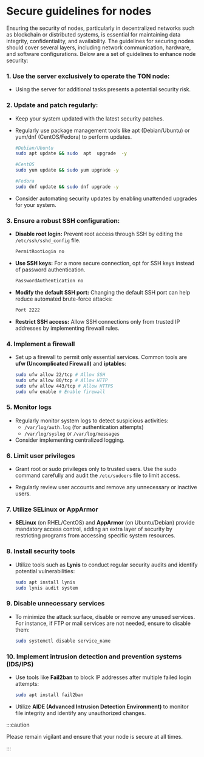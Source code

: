 
# Secure guidelines for nodes

Ensuring the security of nodes, particularly in decentralized networks such as blockchain or distributed systems, is essential for maintaining data integrity, confidentiality, and availability. The guidelines for securing nodes should cover several layers, including network communication, hardware, and software configurations. Below are a set of guidelines to enhance node security:

### 1. Use the server exclusively to operate the TON node:

- Using the server for additional tasks presents a potential security risk.

### 2. Update and patch regularly:

- Keep your system updated with the latest security patches.

- Regularly use package management tools like apt (Debian/Ubuntu) or yum/dnf (CentOS/Fedora) to perform updates.

  ```bash
  #Debian/Ubuntu
  sudo apt update && sudo  apt  upgrade  -y

  #CentOS
  sudo yum update && sudo yum upgrade -y

  #Fedora
  sudo dnf update && sudo dnf upgrade -y
  ```

- Consider automating security updates by enabling unattended upgrades for your system.

### 3. Ensure a robust SSH configuration:

- **Disable root login:** Prevent root access through SSH by editing the `/etc/ssh/sshd_config` file.

  ```bash
  PermitRootLogin no
  ```
- **Use SSH keys:** For a more secure connection, opt for SSH keys instead of password authentication.
  ```bash
  PasswordAuthentication no
  ```
- **Modify the default SSH port:** Changing the default SSH port can help reduce automated brute-force attacks:

  ```bash
  Port 2222
  ```
- **Restrict SSH access:** Allow SSH connections only from trusted IP addresses by implementing firewall rules.

### 4. Implement a firewall

- Set up a firewall to permit only essential services. Common tools are **ufw (Uncomplicated Firewall)** and **iptables**:

  ```bash
  sudo ufw allow 22/tcp # Allow SSH
  sudo ufw allow 80/tcp # Allow HTTP
  sudo ufw allow 443/tcp # Allow HTTPS
  sudo ufw enable # Enable firewall
  ```

### 5. Monitor logs

- Regularly monitor system logs to detect suspicious activities:
  - `/var/log/auth.log` (for authentication attempts)
  - `/var/log/syslog` or `/var/log/messages`
- Consider implementing centralized logging.

### 6. Limit user privileges

- Grant root or sudo privileges only to trusted users. Use the sudo command carefully and audit the `/etc/sudoers` file to limit access.

- Regularly review user accounts and remove any unnecessary or inactive users.

### 7. Utilize SELinux or AppArmor

- **SELinux** (on RHEL/CentOS) and **AppArmor** (on Ubuntu/Debian) provide mandatory access control, adding an extra layer of security by restricting programs from accessing specific system resources.

### 8. Install security tools

- Utilize tools such as **Lynis** to conduct regular security audits and identify potential vulnerabilities:

  ```bash
  sudo apt install lynis
  sudo lynis audit system
  ```

### 9. Disable unnecessary services

- To minimize the attack surface, disable or remove any unused services. For instance, if FTP or mail services are not needed, ensure to disable them:

  ```bash
  sudo systemctl disable service_name
  ```

### 10. Implement intrusion detection and prevention systems (IDS/IPS)

- Use tools like **Fail2ban** to block IP addresses after multiple failed login attempts:

  ```bash
  sudo apt install fail2ban
  ```

- Utilize **AIDE (Advanced Intrusion Detection Environment)** to monitor file integrity and identify any unauthorized changes.

:::caution

Please remain vigilant and ensure that your node is secure at all times.

:::

<Feedback />
